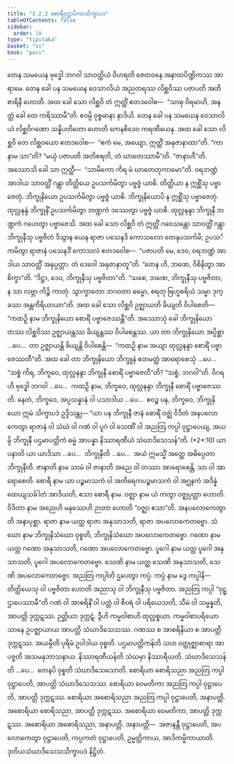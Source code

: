 ```yaml
---
title: "2.2.2 စောရီဝုဋ္ဌာပိကာသိက္ခာပဒ"
tableOfContents: false
sidebar:
  order: 10
type: "tipitaka"
basket: "vi"
book: "paci"
---
```



<DynamicBreadcrumb />

<Division number="682" book="paci">

<Paragraph number="2222" book="paci">
တေန သမယေန ဗုဒ္ဓေါ ဘဂဝါ သာဝတ္ထိယံ ဝိဟရတိ ဇေတဝနေ အနာထပိဏ္ဍိကဿ အာရာမေ. တေန ခေါ ပန သမယေန ဝေသာလိယံ အညတရဿ လိစ္ဆဝိဿ ပဇာပတိ အတိစာရိနီ ဟောတိ. အထ ခေါ သော လိစ္ဆဝိ တံ ဣတ္ထိံ ဧတဒဝေါစ—  “သာဓု ဝိရမာဟိ, အနတ္ထံ ခေါ တေ ကရိဿာမီ”တိ. ဧဝမ္ပိ ဝုစ္စမာနာ နာဒိယိ. တေန ခေါ ပန သမယေန ဝေသာလိယံ လိစ္ဆဝိဂဏော သန္နိပတိတော ဟောတိ ကေနစိဒေဝ ကရဏီယေန. အထ ခေါ သော လိစ္ဆဝိ တေ လိစ္ဆဝယော ဧတဒဝေါစ—  “ဧကံ မေ, အယျော, ဣတ္ထိံ အနုဇာနာထာ”တိ. “ကာ နာမ သာ”တိ? “မယှံ ပဇာပတိ အတိစရတိ, တံ ဃာတေဿာမီ”တိ. “ဇာနာဟီ”တိ. အဿောသိ ခေါ သာ ဣတ္ထီ—  “သာမိကော ကိရ မံ ဃာတေတုကာမော”တိ. ဝရဘဏ္ဍံ အာဒါယ သာဝတ္ထိံ ဂန္တွာ တိတ္ထိယေ ဥပသင်္ကမိတွာ ပဗ္ဗဇ္ဇံ ယာစိ. တိတ္ထိယာ န ဣစ္ဆိံသု ပဗ္ဗာဇေတုံ. ဘိက္ခုနိယော ဥပသင်္ကမိတွာ ပဗ္ဗဇ္ဇံ ယာစိ. ဘိက္ခုနိယောပိ န ဣစ္ဆိံသု ပဗ္ဗာဇေတုံ. ထုလ္လနန္ဒံ ဘိက္ခုနိံ ဥပသင်္ကမိတွာ ဘဏ္ဍကံ ဒဿေတွာ ပဗ္ဗဇ္ဇံ ယာစိ. ထုလ္လနန္ဒာ ဘိက္ခုနီ ဘဏ္ဍကံ ဂဟေတွာ ပဗ္ဗာဇေသိ.
</Paragraph>

<Paragraph number="2223" book="paci">
အထ ခေါ သော လိစ္ဆဝိ တံ ဣတ္ထိံ ဂဝေသန္တော သာဝတ္ထိံ ဂန္တွာ ဘိက္ခုနီသု ပဗ္ဗဇိတံ ဒိသွာန ယေန ရာဇာ ပသေနဒိ ကောသလော တေနုပသင်္ကမိ; ဥပသင်္ကမိတွာ ရာဇာနံ ပသေနဒိံ ကောသလံ ဧတဒဝေါစ—  “ပဇာပတိ မေ, ဒေဝ, ဝရဘဏ္ဍံ အာဒါယ သာဝတ္ထိံ အနုပ္ပတ္တာ. တံ ဒေဝေါ အနုဇာနာတူ”တိ. “တေန ဟိ, ဘဏေ, ဝိစိနိတွာ အာစိက္ခာ”တိ. “ဒိဋ္ဌာ, ဒေဝ, ဘိက္ခုနီသု ပဗ္ဗဇိတာ”တိ. “သစေ, ဘဏေ, ဘိက္ခုနီသု ပဗ္ဗဇိတာ, န သာ လဗ္ဘာ ကိဉ္စိ ကာတုံ. သွာက္ခာတော ဘဂဝတာ ဓမ္မော, စရတု ဗြဟ္မစရိယံ သမ္မာ ဒုက္ခဿ အန္တကိရိယာယာ”တိ. အထ ခေါ သော လိစ္ဆဝိ ဥဇ္ဈာယတိ ခိယျတိ ဝိပါစေတိ—  “ကထဉှိ နာမ ဘိက္ခုနိယော စောရိံ ပဗ္ဗာဇေဿန္တီ”တိ.
</Paragraph>

<Paragraph number="2224" book="paci">
အဿောသုံ ခေါ ဘိက္ခုနိယော တဿ လိစ္ဆဝိဿ ဥဇ္ဈာယန္တဿ ခိယျန္တဿ ဝိပါစေန္တဿ. ယာ တာ ဘိက္ခုနိယော အပ္ပိစ္ဆာ …ပေ…  တာ ဥဇ္ဈာယန္တိ ခိယျန္တိ ဝိပါစေန္တိ—  “ကထဉှိ နာမ အယျာ ထုလ္လနန္ဒာ စောရိံ ပဗ္ဗာဇေဿတီ”တိ. အထ ခေါ တာ ဘိက္ခုနိယော ဘိက္ခူနံ ဧတမတ္ထံ အာရောစေသုံ …ပေ…  “သစ္စံ ကိရ, ဘိက္ခဝေ, ထုလ္လနန္ဒာ ဘိက္ခုနီ စောရိံ ပဗ္ဗာဇေတီ”တိ? “သစ္စံ, ဘဂဝါ”တိ. ဝိဂရဟိ ဗုဒ္ဓေါ ဘဂဝါ …ပေ…  ကထဉှိ နာမ, ဘိက္ခဝေ, ထုလ္လနန္ဒာ ဘိက္ခုနီ စောရိံ ပဗ္ဗာဇေဿတိ. နေတံ, ဘိက္ခဝေ, အပ္ပသန္နာနံ ဝါ ပသာဒါယ …ပေ…  ဧဝဉ္စ ပန, ဘိက္ခဝေ, ဘိက္ခုနိယော ဣမံ သိက္ခာပဒံ ဥဒ္ဒိသန္တု—
</Paragraph>

</Division>
<Division number="683" book="paci">

<Paragraph number="2225" book="paci">
<Emphasis>“ယာ ပန ဘိက္ခုနီ ဇာနံ စောရိံ ဝဇ္ဈံ ဝိဒိတံ အနပလောကေတွာ ရာဇာနံ ဝါ သံဃံ ဝါ ဂဏံ ဝါ ပူဂံ ဝါ သေဏိံ ဝါ အညတြ ကပ္ပါ ဝုဋ္ဌာပေယျ, အယမ္ပိ ဘိက္ခုနီ ပဌမာပတ္တိကံ ဓမ္မံ အာပန္နာ နိဿာရဏီယံ သံဃာဒိသေသန်”</Emphasis>တိ. (*2*:<Emphasis>10</Emphasis>)
</Paragraph>

</Division>
<Division number="684" book="paci">

<Paragraph number="2226" book="paci">
<Emphasis>ယာ ပနာ</Emphasis>တိ ယာ ယာဒိသာ …ပေ…  <Emphasis>ဘိက္ခုနီ</Emphasis>တိ …ပေ…  အယံ ဣမသ္မိံ အတ္ထေ အဓိပ္ပေတာ ဘိက္ခုနီတိ.
</Paragraph>

<Paragraph number="2227" book="paci">
<Emphasis>ဇာနာတိ</Emphasis> နာမ သာမံ ဝါ ဇာနာတိ အညေ ဝါ တဿာ အာရောစေန္တိ, သာ ဝါ အာရောစေတိ.
</Paragraph>

<Paragraph number="2228" book="paci">
<Emphasis>စောရီ</Emphasis> နာမ ယာ ပဉ္စမာသကံ ဝါ အတိရေကပဉ္စမာသကံ ဝါ အဂ္ဃနကံ အဒိန္နံ ထေယျသင်္ခါတံ အာဒိယတိ, ဧသာ စောရီ နာမ.
</Paragraph>

<Paragraph number="2229" book="paci">
<Emphasis>ဝဇ္ဈာ</Emphasis> နာမ ယံ ကတွာ ဝဇ္ဈပ္ပတ္တာ ဟောတိ.
</Paragraph>

<Paragraph number="2230" book="paci">
<Emphasis>ဝိဒိတာ</Emphasis> နာမ အညေဟိ မနုဿေဟိ ဉာတာ ဟောတိ “ဝဇ္ဈာ ဧသာ”တိ.
</Paragraph>

<Paragraph number="2231" book="paci">
<Emphasis>အနပလောကေတွာ</Emphasis>တိ အနာပုစ္ဆာ.
</Paragraph>

<Paragraph number="2232" book="paci">
<Emphasis>ရာဇာ</Emphasis> နာမ ယတ္ထ ရာဇာ အနုသာသတိ, ရာဇာ အပလောကေတဗ္ဗော.
</Paragraph>

<Paragraph number="2233" book="paci">
<Emphasis>သံဃော</Emphasis> နာမ ဘိက္ခုနိသံဃော ဝုစ္စတိ, ဘိက္ခုနိသံဃော အပလောကေတဗ္ဗော.
</Paragraph>

<Paragraph number="2234" book="paci">
<Emphasis>ဂဏော</Emphasis> နာမ ယတ္ထ ဂဏော အနုသာသတိ, ဂဏော အပလောကေတဗ္ဗော.
</Paragraph>

<Paragraph number="2235" book="paci">
<Emphasis>ပူဂေါ</Emphasis> နာမ ယတ္ထ ပူဂေါ အနုသာသတိ, ပူဂေါ အပလောကေတဗ္ဗော.
</Paragraph>

<Paragraph number="2236" book="paci">
<Emphasis>သေဏိ</Emphasis> နာမ ယတ္ထ သေဏိ အနုသာသတိ, သေဏိ အပလောကေတဗ္ဗော.
</Paragraph>

<Paragraph number="2237" book="paci">
<Emphasis>အညတြ ကပ္ပါ</Emphasis>တိ ဌပေတွာ ကပ္ပံ. <Emphasis>ကပ္ပံ</Emphasis> နာမ ဒွေ ကပ္ပါနိ—  တိတ္ထိယေသု ဝါ ပဗ္ဗဇိတာ ဟောတိ အညာသု ဝါ ဘိက္ခုနီသု ပဗ္ဗဇိတာ. အညတြ ကပ္ပါ “ဝုဋ္ဌာပေဿာမီ”တိ ဂဏံ ဝါ အာစရိနိံ ဝါ ပတ္တံ ဝါ စီဝရံ ဝါ ပရိယေသတိ, သီမံ ဝါ သမ္မန္နတိ, အာပတ္တိ ဒုက္ကဋဿ. ဉတ္တိယာ ဒုက္ကဋံ. ဒွီဟိ ကမ္မဝါစာဟိ ထုလ္လစ္စယာ. ကမ္မဝါစာပရိယောသာနေ ဥပဇ္ဈာယာယ အာပတ္တိ သံဃာဒိသေသဿ. ဂဏဿ စ အာစရိနိယာ စ အာပတ္တိ ဒုက္ကဋဿ.
</Paragraph>

<Paragraph number="2238" book="paci">
<Emphasis>အယမ္ပီ</Emphasis>တိ ပုရိမံ ဥပါဒါယ ဝုစ္စတိ.
</Paragraph>

<Paragraph number="2239" book="paci">
<Emphasis>ပဌမာပတ္တိကန်</Emphasis>တိ သဟ ဝတ္ထုဇ္ဈာစာရာ အာပဇ္ဇတိ အသမနုဘာသနာယ.
</Paragraph>

<Paragraph number="2240" book="paci">
<Emphasis>နိဿာရဏီယန်</Emphasis>တိ သံဃမှာ နိဿာရီယတိ.
</Paragraph>

<Paragraph number="2241" book="paci">
<Emphasis>သံဃာဒိသေသန်</Emphasis>တိ …ပေ…  တေနပိ ဝုစ္စတိ သံဃာဒိသေသောတိ.
</Paragraph>

</Division>
<Division number="685" book="paci">

<Paragraph number="2242" book="paci">
စောရိယာ စောရိသညာ အညတြ ကပ္ပါ ဝုဋ္ဌာပေတိ, အာပတ္တိ သံဃာဒိသေသဿ. စောရိယာ ဝေမတိကာ အညတြ ကပ္ပါ ဝုဋ္ဌာပေတိ, အာပတ္တိ ဒုက္ကဋဿ. စောရိယာ အစောရိသညာ အညတြ ကပ္ပါ ဝုဋ္ဌာပေတိ, အနာပတ္တိ. အစောရိယာ စောရိသညာ, အာပတ္တိ ဒုက္ကဋဿ. အစောရိယာ ဝေမတိကာ, အာပတ္တိ ဒုက္ကဋဿ. အစောရိယာ အစောရိသညာ, အနာပတ္တိ.
</Paragraph>

</Division>
<Division number="686" book="paci">

<Paragraph number="2243" book="paci">
အနာပတ္တိ—  အဇာနန္တီ ဝုဋ္ဌာပေတိ, အပလောကေတွာ ဝုဋ္ဌာပေတိ, ကပ္ပကတံ ဝုဋ္ဌာပေတိ, ဥမ္မတ္တိကာယ, အာဒိကမ္မိကာယာတိ.

</Paragraph>
</Division>

<Paragraph number="2244" type="center" book="paci">
ဒုတိယသံဃာဒိသေသသိက္ခာပဒံ နိဋ္ဌိတံ.
</Paragraph>